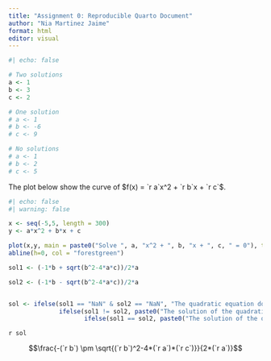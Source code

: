 ```yaml
---
title: "Assignment 0: Reproducible Quarto Document"
author: "Nia Martinez Jaime"
format: html
editor: visual
---
```


```r
#| echo: false

# Two solutions
a <- 1
b <- 3
c <- 2

# One solution
# a <- 1
# b <- -6
# c <- 9

# No solutions
# a <- 1
# b <- 2
# c <- 5

```

The plot below show the curve of $f(x) = `r a`x^2 + `r b`x + `r c`$.

```r
#| echo: false
#| warning: false

x <- seq(-5,5, length = 300)
y <- a*x^2 + b*x + c

plot(x,y, main = paste0("Solve ", a, "x^2 + ", b, "x + ", c, " = 0"), type = "l")
abline(h=0, col = "forestgreen")

sol1 <- (-1*b + sqrt(b^2-4*a*c))/2*a

sol2 <- (-1*b - sqrt(b^2-4*a*c))/2*a


sol <- ifelse(sol1 == "NaN" & sol2 == "NaN", "The quadratic equation does not have a solution solving:",
              ifelse(sol1 != sol2, paste0("The solution of the quadratic equation is x = (", min(c(sol1,sol2)), ", ", max(c(sol1, sol2)), ") which was solved using:"),
                     ifelse(sol1 == sol2, paste0("The solution of the quadratic equation is x = ", sol1, " which was solved using:"), "No Solution")))

```

`r sol`

$$\frac{-(`r b`) \pm \sqrt{(`r b`)^2-4*(`r a`)*(`r c`)}}{2*(`r a`)}$$
